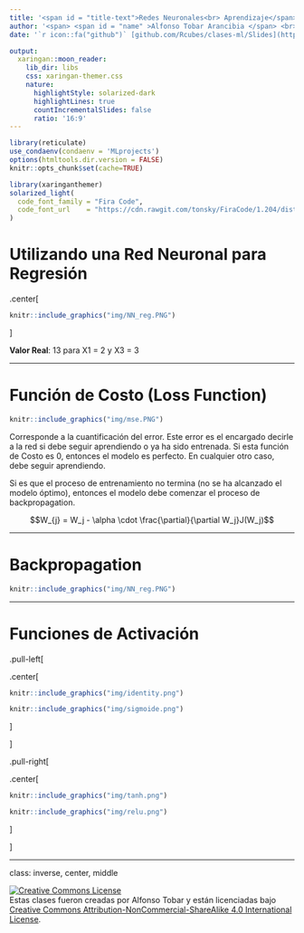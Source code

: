 ```yaml
---
title: '<span id = "title-text">Redes Neuronales<br> Aprendizaje</span>'
author: '<span> <span id = "name" >Alfonso Tobar Arancibia </span> <br><span style = "font-size: 75%;">Data Scientist<br>06-10-2020</span> </span> '
date: '`r icon::fa("github")` [github.com/Rcubes/clases-ml/Slides](https://github.com/Rcubes/clases-ml/tree/master/Slides)'

output:
  xaringan::moon_reader:
    lib_dir: libs
    css: xaringan-themer.css
    nature:
      highlightStyle: solarized-dark
      highlightLines: true
      countIncrementalSlides: false
      ratio: '16:9'
---
```



```r
library(reticulate)
use_condaenv(condaenv = 'MLprojects')
options(htmltools.dir.version = FALSE)
knitr::opts_chunk$set(cache=TRUE)
```

```r
library(xaringanthemer)
solarized_light(
  code_font_family = "Fira Code",
  code_font_url    = "https://cdn.rawgit.com/tonsky/FiraCode/1.204/distr/fira_code.css"
)

```




# Utilizando una Red Neuronal para Regresión

.center[

```r
knitr::include_graphics("img/NN_reg.PNG")
```


]

**Valor Real**: 13 para X1 = 2 y X3 = 3

---

# Función de Costo (Loss Function)

```r
knitr::include_graphics("img/mse.PNG")
```

Corresponde a la cuantificación del error. Este error es el encargado decirle a la red si debe seguir aprendiendo o ya ha sido entrenada. Si esta función de Costo es 0, entonces el modelo es perfecto. En cualquier otro caso, debe seguir aprendiendo.

Si es que el proceso de entrenamiento no termina (no se ha alcanzado el modelo óptimo), entonces el modelo debe comenzar el proceso de backpropagation.

$$W_{j} = W_j - \alpha \cdot \frac{\partial}{\partial W_j}J(W_j)$$

---

# Backpropagation

```r
knitr::include_graphics("img/NN_reg.PNG")
```

---

# Funciones de Activación

.pull-left[

.center[
```r
knitr::include_graphics("img/identity.png")
```

```r
knitr::include_graphics("img/sigmoide.png")
```


]

]

.pull-right[

.center[
```r
knitr::include_graphics("img/tanh.png")
```


```r
knitr::include_graphics("img/relu.png")
```
]

]


---

class: inverse, center, middle

<a rel="license" href="http://creativecommons.org/licenses/by-nc-sa/4.0/"><img alt="Creative Commons License" style="border-width:0" src="https://i.creativecommons.org/l/by-nc-sa/4.0/88x31.png" /></a><br /><span xmlns:dct="http://purl.org/dc/terms/" data-property="dct:title">Estas clases</span> fueron creadas por
<span xmlns:cc="http://creativecommons.org/ns#" data-property="cc:attributionName">Alfonso
Tobar</span> y están licenciadas bajo <a rel="license" href="http://creativecommons.org/licenses/by-nc-sa/4.0/">Creative
Commons Attribution-NonCommercial-ShareAlike 4.0 International
License</a>.










